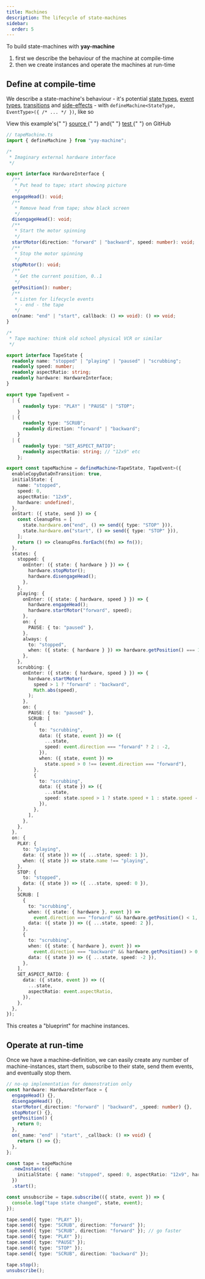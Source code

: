 ```yaml
---
title: Machines
description: The lifecycle of state-machines
sidebar:
  order: 5
---
```


To build state-machines with **yay-machine**

1. first we describe the behaviour of the machine at compile-time
2. then we create instances and operate the machines at run-time

## Define at compile-time

We describe a state-machine's behaviour - it's potential [state types](/reference/state/), [event types](/reference/events/), [transitions](/reference/transitions/) and [side-effects](/reference/side-effects/) - with `defineMachine<StateType, EventType>({ /* ... */ })`, like so


<Aside type="tip">
  View this example's{" "}
  <a
    href="https://github.com/maurice/yay-machine/blob/main/packages/example-machines/src/tapeMachine.ts"
    target="_blank"
  >
    source
  </a>{" "}
  and{" "}
  <a
    href="https://github.com/maurice/yay-machine/blob/main/packages/example-machines/src/__tests__/tapeMachine.test.ts"
    target="_blank"
  >
    test
  </a>{" "}
  on GitHub
</Aside>

```typescript
// tapeMachine.ts
import { defineMachine } from "yay-machine";

/*
 * Imaginary external hardware interface
 */

export interface HardwareInterface {
  /**
   * Put head to tape; start showing picture
   */
  engageHead(): void;
  /**
   * Remove head from tape; show black screen
   */
  disengageHead(): void;
  /**
   * Start the motor spinning
   */
  startMotor(direction: "forward" | "backward", speed: number): void;
  /**
   * Stop the motor spinning
   */
  stopMotor(): void;
  /**
   * Get the current position, 0..1
   */
  getPosition(): number;
  /**
   * Listen for lifecycle events
   * - end - the tape
   */
  on(name: "end" | "start", callback: () => void): () => void;
}

/*
 * Tape machine: think old school physical VCR or similar
 */

export interface TapeState {
  readonly name: "stopped" | "playing" | "paused" | "scrubbing";
  readonly speed: number;
  readonly aspectRatio: string;
  readonly hardware: HardwareInterface;
}

export type TapeEvent =
  | {
      readonly type: "PLAY" | "PAUSE" | "STOP";
    }
  | {
      readonly type: "SCRUB";
      readonly direction: "forward" | "backward";
    }
  | {
      readonly type: "SET_ASPECT_RATIO";
      readonly aspectRatio: string; // "12x9" etc
    };

export const tapeMachine = defineMachine<TapeState, TapeEvent>({
  enableCopyDataOnTransition: true,
  initialState: {
    name: "stopped",
    speed: 0,
    aspectRatio: "12x9",
    hardware: undefined!,
  },
  onStart: ({ state, send }) => {
    const cleanupFns = [
      state.hardware.on("end", () => send({ type: "STOP" })),
      state.hardware.on("start", () => send({ type: "STOP" })),
    ];
    return () => cleanupFns.forEach((fn) => fn());
  },
  states: {
    stopped: {
      onEnter: ({ state: { hardware } }) => {
        hardware.stopMotor();
        hardware.disengageHead();
      },
    },
    playing: {
      onEnter: ({ state: { hardware, speed } }) => {
        hardware.engageHead();
        hardware.startMotor("forward", speed);
      },
      on: {
        PAUSE: { to: "paused" },
      },
      always: {
        to: "stopped",
        when: ({ state: { hardware } }) => hardware.getPosition() === 1,
      },
    },
    scrubbing: {
      onEnter: ({ state: { hardware, speed } }) => {
        hardware.startMotor(
          speed > 1 ? "forward" : "backward",
          Math.abs(speed),
        );
      },
      on: {
        PAUSE: { to: "paused" },
        SCRUB: [
          {
            to: "scrubbing",
            data: ({ state, event }) => ({
              ...state,
              speed: event.direction === "forward" ? 2 : -2,
            }),
            when: ({ state, event }) =>
              state.speed > 0 !== (event.direction === "forward"),
          },
          {
            to: "scrubbing",
            data: ({ state }) => ({
              ...state,
              speed: state.speed > 1 ? state.speed + 1 : state.speed - 1,
            }),
          },
        ],
      },
    },
  },
  on: {
    PLAY: {
      to: "playing",
      data: ({ state }) => ({ ...state, speed: 1 }),
      when: ({ state }) => state.name !== "playing",
    },
    STOP: {
      to: "stopped",
      data: ({ state }) => ({ ...state, speed: 0 }),
    },
    SCRUB: [
      {
        to: "scrubbing",
        when: ({ state: { hardware }, event }) =>
          event.direction === "forward" && hardware.getPosition() < 1,
        data: ({ state }) => ({ ...state, speed: 2 }),
      },
      {
        to: "scrubbing",
        when: ({ state: { hardware }, event }) =>
          event.direction === "backward" && hardware.getPosition() > 0,
        data: ({ state }) => ({ ...state, speed: -2 }),
      },
    ],
    SET_ASPECT_RATIO: {
      data: ({ state, event }) => ({
        ...state,
        aspectRatio: event.aspectRatio,
      }),
    },
  },
});
```

This creates a "blueprint" for machine instances.

## Operate at run-time

Once we have a machine-definition, we can easily create any number of machine-instances, start them, subscribe to their state, send them events, and eventually stop them.

```typescript
// no-op implementation for demonstration only
const hardware: HardwareInterface = {
  engageHead() {},
  disengageHead() {},
  startMotor(_direction: "forward" | "backward", _speed: number) {},
  stopMotor() {},
  getPosition() {
    return 0;
  },
  on(_name: "end" | "start", _callback: () => void) {
    return () => {};
  },
};

const tape = tapeMachine
  .newInstance({
    initialState: { name: "stopped", speed: 0, aspectRatio: "12x9", hardware },
  })
  .start();

const unsubscribe = tape.subscribe(({ state, event }) => {
  console.log("tape state changed", state, event);
});

tape.send({ type: "PLAY" });
tape.send({ type: "SCRUB", direction: "forward" });
tape.send({ type: "SCRUB", direction: "forward" }); // go faster
tape.send({ type: "PLAY" });
tape.send({ type: "PAUSE" });
tape.send({ type: "STOP" });
tape.send({ type: "SCRUB", direction: "backward" });

tape.stop();
unsubscribe();
```
